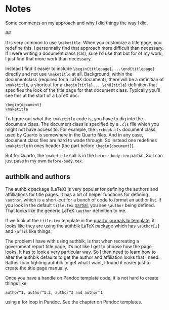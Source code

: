 # Notes {#sec-notes}

Some comments on my approach and why I did things the way I did.

## \maketitle

It is very common to use `\maketitle`. When you customize a title page, you redefine this. I personnally find that approach more difficult than necessary. If I were writing a document class (cls), sure I'd use that but for of my work, I just find that more work than necessary.

Instead I find it easier to include `\begin{titlepage}....\end{titlepage}` directly and not use `\maketitle` at all. Background: within the documentclass (required for a LaTeX document), there will be a definitian of `\maketitle`, a shortcut for a `\begin{title}....\end{title}` definition that specifies the look of the title page for that document class. Typically you'll see this at the start of a LaTeX doc:
```
\begin{document}
\maketitle
```
To figure out what the `\maketitle` code is, you have to dig into the document class. The document class is specified by a `.cls` file which you might not have access to. For example, the `srcbook.cls` document class used by Quarto is somewhere in the Quarto files. And in any case, document class files are hard to wade through. So instead one redefines `\maketitle` in ones header (the part before `\begin{document}`).

But for Quarto, the `\maketitle` call is in the `before-body.tex` partial. So I can just pass in my own `before-body.tex`.

## authblk and authors

The authblk package (LaTeX) is very popular for defining the authors and affilliations for title pages. It has a lot of helper functions for defining `\author`, which is a short-cut for a bunch of code to format an author list. If you look in the default `title.tex` [partial](https://github.com/quarto-dev/quarto-cli/blob/main/src/resources/formats/pdf/pandoc/title.tex), you see `\author` being defined. That looks like the generic LaTeX `\author` definition to me.

If we look at the `title.tex` template in the [quarto journals bj template](https://github.com/quarto-journals/biophysical-journal/blob/main/_extensions/bj/partials/title.tex), it looks like they are using the authblk LaTeX package which has `\author[1]` and `\affil` like things.

The problem I have with using authblk, is that when recreating a government report title page, it's not like I get to choose how the page looks. It has to look a very particular way. So I then need to learn how to alter the authblk defaults to get the author and affiliation looks that I need. Rather than fighting authblk to get what I want, I found it easier just to create the title page manually.

Once you have a handle on Pandoc template code, it is not hard to create things like
```
author^1, author^1,2, author^3 and author^1
```
using a for loop in Pandoc. See the chapter on Pandoc templates.
